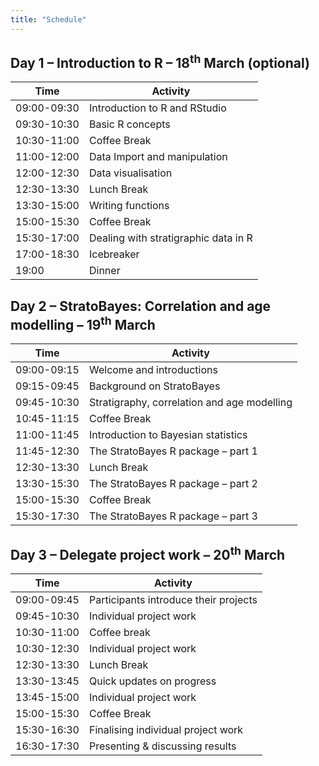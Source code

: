 ```yaml
---
title: "Schedule"
---
```


## Day 1 -- Introduction to R -- [18<sup>th</sup> March]{style="font-size: 100%;"} (optional)

| Time        | Activity          |
|-------------|-------------------|
| 09:00-09:30 | Introduction to R and RStudio |
| 09:30-10:30 | Basic R concepts |
| 10:30-11:00 | Coffee Break      |
| 11:00-12:00 | Data Import and manipulation |
| 12:00-12:30 | Data visualisation |
| 12:30-13:30 | Lunch Break       |
| 13:30-15:00 | Writing functions |
| 15:00-15:30 | Coffee Break      |
| 15:30-17:00 | Dealing with stratigraphic data in R |
| 17:00-18:30 | Icebreaker        |
| 19:00       | Dinner            |

## Day 2 -- StratoBayes: Correlation and age modelling -- [19<sup>th</sup> March]{style="font-size: 100%;"}

| Time        | Activity                                       |
|-------------|------------------------------------------------|
| 09:00-09:15 | Welcome and introductions                      |
| 09:15-09:45 | Background on StratoBayes                      |
| 09:45-10:30 | Stratigraphy, correlation and age modelling    |
| 10:45-11:15 | Coffee Break                                   |
| 11:00-11:45 | Introduction to Bayesian statistics            |
| 11:45-12:30 | The StratoBayes R package -- part 1        |
| 12:30-13:30 | Lunch Break                                    |
| 13:30-15:30 | The StratoBayes R package -- part 2            |
| 15:00-15:30 | Coffee Break                                   |
| 15:30-17:30 | The StratoBayes R package -- part 3            |

## Day 3 -- Delegate project work -- [20<sup>th</sup> March]{style="font-size: 100%;"}

| Time        | Activity                              |
|-------------|---------------------------------------|
| 09:00-09:45 | Participants introduce their projects |
| 09:45-10:30 | Individual project work               |
| 10:30-11:00 | Coffee break                          |
| 10:30-12:30 | Individual project work               |
| 12:30-13:30 | Lunch Break                           |
| 13:30-13:45 | Quick updates on progress             |
| 13:45-15:00 | Individual project work               |
| 15:00-15:30 | Coffee Break                          |
| 15:30-16:30 | Finalising individual project work    |
| 16:30-17:30 | Presenting & discussing results       |

```{=html}
<script>
document.addEventListener('DOMContentLoaded', (event) => {
  let tables = document.querySelectorAll('table');
  tables.forEach(table => table.classList.add('table-schedule'));
});
</script>
```
